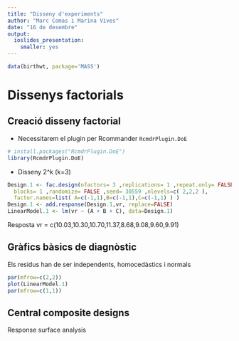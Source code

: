 ```yaml
---
title: "Disseny d'experiments"
author: "Marc Comas i Marina Vives"
date: "16 de desembre"
output: 
  ioslides_presentation: 
    smaller: yes
---
```


```r
data(birthwt, package='MASS')
```

# Dissenys factorials

## Creació disseny factorial

  * Necessitarem el plugin per Rcommander `RcmdrPlugin.DoE`
  
```r
# install.packages("RcmdrPlugin.DoE")
library(RcmdrPlugin.DoE)
```

  * Disseny 2^k (k=3)
```r
Design.1 <- fac.design(nfactors= 3 ,replications= 1 ,repeat.only= FALSE ,
  blocks= 1 ,randomize= FALSE ,seed= 30559 ,nlevels=c( 2,2,2 ), 
  factor.names=list( A=c(-1,1),B=c(-1,1),C=c(-1,1) ) )
Design.1 <- add.response(Design.1,vr, replace=FALSE)
LinearModel.1 <- lm(vr ~ (A + B + C), data=Design.1)
```
Resposta
vr = c(10.03,10.30,10.70,11.37,8.68,9.08,9.60,9.91)



## Gràfics bàsics de diagnòstic

Els residus han de ser independents, homocedàstics i normals

```r
par(mfrow=c(2,2))
plot(LinearModel.1)
par(mfrow=c(1,1))
```

## Central composite designs
Response surface analysis
